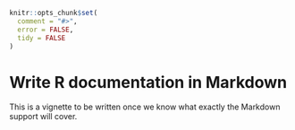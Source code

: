 <!--
%\VignetteEngine{knitr::knitr}
%\VignetteIndexEntry{Write R documentation in Markdown}
-->

```r
knitr::opts_chunk$set(
  comment = "#>",
  error = FALSE,
  tidy = FALSE
)
```

# Write R documentation in Markdown

This is a vignette to be written once we know what exactly the Markdown
support will cover.
